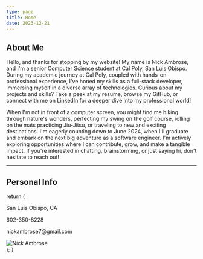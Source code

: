```yaml
---
type: page
title: Home
date: 2023-12-21
---
```


## About Me

Hello, and thanks for stopping by my website! My name is Nick Ambrose, and I'm a senior Computer Science student at Cal Poly, San Luis Obispo.
During my academic journey at Cal Poly, coupled with hands-on professional experience, I've honed my skills as a full-stack developer, 
immersing myself in a diverse array of technologies. Curious about my projects and skills? Take a peek at my resume, browse my GitHub, 
or connect with me on LinkedIn for a deeper dive into my professional world! 

When I'm not in front of 
a computer screen, you might find me hiking through nature's wonders, perfecting my swing on the golf course, rolling on the mats practicing Jiu-Jitsu, 
or traveling to new and exciting destinations. I'm eagerly counting down to June 2024, when I'll graduate and embark on the next big adventure as a software engineer. 
I'm actively exploring opportunities where I can contribute, grow, and make a tangible impact. If you're interested in chatting, brainstorming, or just saying hi, don't
hesitate to reach out!




---
## Personal Info

  return (
  <div style={{ display: 'flex', alignItems: 'flex-start', justifyContent: 'space-between' }}>
    <div className="personal-info-container" style={{ display: 'flex', alignItems: 'flex-start', justifyContent: 'left' }}>
      <div className="contact-info" style={{ display: 'flex', flexDirection: 'column', alignItems: 'flex-start' }}>
        <p style={{ marginBottom: '60px' }}><i className="bi bi-geo-alt-fill"></i> San Luis Obispo, CA</p>
        <p style={{ marginBottom: '60px' }}><i className="bi bi-telephone-fill"></i> 602-350-8228</p>
        <p style={{ marginBottom: '60px' }}><i className="bi bi-envelope-fill"></i> nickambrose7@gmail.com</p>
      </div>
    </div>
    <div className="picture" style={{ display: 'flex', alignItems: 'flex-start', justifyContent: 'right' }}>
      <div style={{ display: 'flex', flexDirection: 'column', alignItems: 'center' }}>
        <Image
          src="/images/headShot.jpg"
          alt="Nick Ambrose"
          width={250}
          height={400}
          priority
          className="next-image"
        />
        <div style={{ display: 'flex', flexDirection: 'row', alignItems: 'center', marginTop: '20px' }}>
          <a href="https://www.linkedin.com/in/nick-ambrose-70a5101ba/" target="_blank">
            <i className="bi bi-linkedin" style={{ fontSize: '2rem', marginBottom: '10px', margin: "30px" }}></i>
          </a>
          <a href="https://github.com/nickambrose7" target="_blank">
            <i className="bi bi-github" style={{ fontSize: '2rem', margin: "30px" }}></i>
          </a>
          <a href="/files/resume.pdf" target="_blank">
            <i className="bi bi-file-earmark-person" style={{ fontSize: '2rem', margin: "30px" }}></i>
          </a>
        </div>
      </div>
    </div>
  </div>
  );
}

<PersonalInfo />

